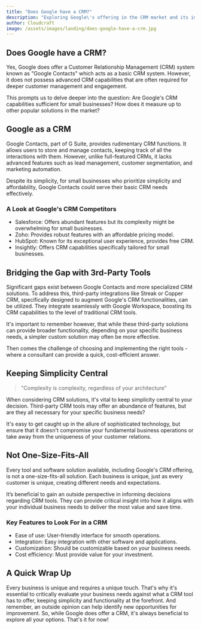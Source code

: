 ```yaml
---
title: "Does Google have a CRM?"
description: "Exploring Google\'s offering in the CRM market and its implications for small businesses."
author: Cloudcraft
image: /assets/images/landing/does-google-have-a-crm.jpg
---
```


## Does Google have a CRM?

Yes, Google does offer a Customer Relationship Management (CRM) system known as "Google Contacts" which acts as a basic CRM system. However, it does not possess advanced CRM capabilities that are often required for deeper customer management and engagement.

This prompts us to delve deeper into the question: Are Google's CRM capabilities sufficient for small businesses? How does it measure up to other popular solutions in the market?

<ServicesBlurb />

## Google as a CRM

Google Contacts, part of G Suite, provides rudimentary CRM functions. It allows users to store and manage contacts, keeping track of all the interactions with them. However, unlike full-featured CRMs, it lacks advanced features such as lead management, customer segmentation, and marketing automation.

Despite its simplicity, for small businesses who prioritize simplicity and affordability, Google Contacts could serve their basic CRM needs effectively.

### A Look at Google's CRM Competitors

 * Salesforce: Offers abundant features but its complexity might be overwhelming for small businesses.
 * Zoho: Provides robust features with an affordable pricing model.
 * HubSpot: Known for its exceptional user experience, provides free CRM.
 * Insightly: Offers CRM capabilities specifically tailored for small businesses.

## Bridging the Gap with 3rd-Party Tools

Significant gaps exist between Google Contacts and more specialized CRM solutions. To address this, third-party integrations like Streak or Copper CRM, specifically designed to augment Google's CRM functionalities, can be utilized. They integrate seamlessly with Google Workspace, boosting its CRM capabilities to the level of traditional CRM tools.

It's important to remember however, that while these third-party solutions can provide broader functionality, depending on your specific business needs, a simpler custom solution may often be more effective.

Then comes the challenge of choosing and implementing the right tools - where a consultant can provide a quick, cost-efficient answer.

<GetStartedBlurb />

## Keeping Simplicity Central

<blockquote>"Complexity is complexity, regardless of your architecture"</blockquote>

When considering CRM solutions, it's vital to keep simplicity central to your decision. Third-party CRM tools may offer an abundance of features, but are they all necessary for your specific business needs?

It's easy to get caught up in the allure of sophisticated technology, but ensure that it doesn't compromise your fundamental business operations or take away from the uniqueness of your customer relations.

## Not One-Size-Fits-All

Every tool and software solution available, including Google's CRM offering, is not a one-size-fits-all solution. Each business is unique, just as every customer is unique, creating different needs and expectations.

It’s beneficial to gain an outside perspective in informing decisions regarding CRM tools. They can provide critical insight into how it aligns with your individual business needs to deliver the most value and save time.

### Key Features to Look For in a CRM

 * Ease of use: User-friendly interface for smooth operations.
 * Integration: Easy integration with other software and applications.
 * Customization: Should be customizable based on your business needs.
 * Cost efficiency: Must provide value for your investment.

## A Quick Wrap Up

Every business is unique and requires a unique touch. That's why it's essential to critically evaluate your business needs against what a CRM tool has to offer, keeping simplicity and functionality at the forefront. And remember, an outside opinion can help identify new opportunities for improvement. So, while Google does offer a CRM, it's always beneficial to explore all your options. That's it for now!